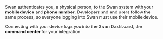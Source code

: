 Swan authenticates you, a physical person, to the Swan system with your **mobile device** and **phone number**.
Developers and end users follow the same process, so everyone logging into Swan must use their mobile device.

Connecting with your device logs you into the Swan Dashboard, the **command center** for your integration.